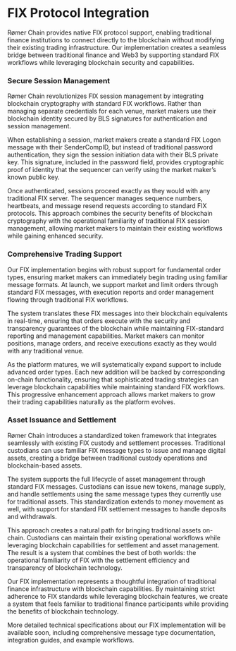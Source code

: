 # FIX Protocol Integration

Rømer Chain provides native FIX protocol support, enabling traditional finance institutions to connect directly to the blockchain without modifying their existing trading infrastructure. Our implementation creates a seamless bridge between traditional finance and Web3 by supporting standard FIX workflows while leveraging blockchain security and capabilities.

<div class="feature-grid">
<div class="feature-card">
### Secure Session Management

Rømer Chain revolutionizes FIX session management by integrating blockchain cryptography with standard FIX workflows. Rather than managing separate credentials for each venue, market makers use their blockchain identity secured by BLS signatures for authentication and session management.

When establishing a session, market makers create a standard FIX Logon message with their SenderCompID, but instead of traditional password authentication, they sign the session initiation data with their BLS private key. This signature, included in the password field, provides cryptographic proof of identity that the sequencer can verify using the market maker's known public key.

Once authenticated, sessions proceed exactly as they would with any traditional FIX server. The sequencer manages sequence numbers, heartbeats, and message resend requests according to standard FIX protocols. This approach combines the security benefits of blockchain cryptography with the operational familiarity of traditional FIX session management, allowing market makers to maintain their existing workflows while gaining enhanced security.
</div>

<div class="feature-card">
### Comprehensive Trading Support

Our FIX implementation begins with robust support for fundamental order types, ensuring market makers can immediately begin trading using familiar message formats. At launch, we support market and limit orders through standard FIX messages, with execution reports and order management flowing through traditional FIX workflows.

The system translates these FIX messages into their blockchain equivalents in real-time, ensuring that orders execute with the security and transparency guarantees of the blockchain while maintaining FIX-standard reporting and management capabilities. Market makers can monitor positions, manage orders, and receive executions exactly as they would with any traditional venue.

As the platform matures, we will systematically expand support to include advanced order types. Each new addition will be backed by corresponding on-chain functionality, ensuring that sophisticated trading strategies can leverage blockchain capabilities while maintaining standard FIX workflows. This progressive enhancement approach allows market makers to grow their trading capabilities naturally as the platform evolves.
</div>

<div class="feature-card">
### Asset Issuance and Settlement

Rømer Chain introduces a standardized token framework that integrates seamlessly with existing FIX custody and settlement processes. Traditional custodians can use familiar FIX message types to issue and manage digital assets, creating a bridge between traditional custody operations and blockchain-based assets.

The system supports the full lifecycle of asset management through standard FIX messages. Custodians can issue new tokens, manage supply, and handle settlements using the same message types they currently use for traditional assets. This standardization extends to money movement as well, with support for standard FIX settlement messages to handle deposits and withdrawals.

This approach creates a natural path for bringing traditional assets on-chain. Custodians can maintain their existing operational workflows while leveraging blockchain capabilities for settlement and asset management. The result is a system that combines the best of both worlds: the operational familiarity of FIX with the settlement efficiency and transparency of blockchain technology.
</div>
</div>

Our FIX implementation represents a thoughtful integration of traditional finance infrastructure with blockchain capabilities. By maintaining strict adherence to FIX standards while leveraging blockchain features, we create a system that feels familiar to traditional finance participants while providing the benefits of blockchain technology.

More detailed technical specifications about our FIX implementation will be available soon, including comprehensive message type documentation, integration guides, and example workflows.
